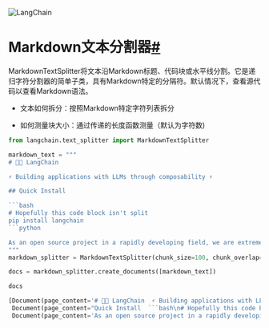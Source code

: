 

<Head>
  <script>
    {
      `(function() {
         var _hmt = _hmt || [];
(function() {
  var hm = document.createElement("script");
  hm.src = "https://hm.baidu.com/hm.js?e60fb290e204e04c5cb6f79b0ac1e697";
  var s = document.getElementsByTagName("script")[0]; 
  s.parentNode.insertBefore(hm, s);
})();
       })();`
    }
  </script>
</Head>

![LangChain](https://pica.zhimg.com/50/v2-56e8bbb52aa271012541c1fe1ceb11a2_r.gif)





Markdown文本分割器[#](#markdown-text-splitter "此标题的永久链接")
====================================================

MarkdownTextSplitter将文本沿Markdown标题、代码块或水平线分割。它是递归字符分割器的简单子类，具有Markdown特定的分隔符。默认情况下，查看源代码以查看Markdown语法。

- 文本如何拆分：按照Markdown特定字符列表拆分

- 如何测量块大小：通过传递的长度函数测量（默认为字符数)

```python
from langchain.text_splitter import MarkdownTextSplitter

```

```python
markdown_text = """
# 🦜️🔗 LangChain

⚡ Building applications with LLMs through composability ⚡

## Quick Install

```bash
# Hopefully this code block isn't split
pip install langchain
```python

As an open source project in a rapidly developing field, we are extremely open to contributions.
"""
markdown_splitter = MarkdownTextSplitter(chunk_size=100, chunk_overlap=0)

```

```python
docs = markdown_splitter.create_documents([markdown_text])

```

```python
docs

```

```python
[Document(page_content='# 🦜️🔗 LangChain  ⚡ Building applications with LLMs through composability ⚡', lookup_str='', metadata={}, lookup_index=0),
 Document(page_content="Quick Install  ```bash\n# Hopefully this code block isn't split\npip install langchain", lookup_str='', metadata={}, lookup_index=0),
 Document(page_content='As an open source project in a rapidly developing field, we are extremely open to contributions.', lookup_str='', metadata={}, lookup_index=0)]

```

